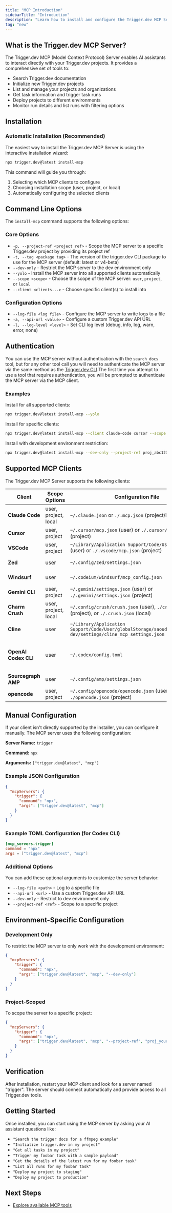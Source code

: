 ```yaml
---
title: "MCP Introduction"
sidebarTitle: "Introduction"
description: "Learn how to install and configure the Trigger.dev MCP Server"
tag: "new"
---
```


## What is the Trigger.dev MCP Server?

The Trigger.dev MCP (Model Context Protocol) Server enables AI assistants to interact directly with your Trigger.dev projects. It provides a comprehensive set of tools to:

- Search Trigger.dev documentation
- Initialize new Trigger.dev projects
- List and manage your projects and organizations
- Get task information and trigger task runs
- Deploy projects to different environments
- Monitor run details and list runs with filtering options

## Installation

### Automatic Installation (Recommended)

The easiest way to install the Trigger.dev MCP Server is using the interactive installation wizard:

```bash
npx trigger.dev@latest install-mcp
```

This command will guide you through:

1. Selecting which MCP clients to configure
2. Choosing installation scope (user, project, or local)
3. Automatically configuring the selected clients

## Command Line Options

The `install-mcp` command supports the following options:

### Core Options

- `-p, --project-ref <project ref>` - Scope the MCP server to a specific Trigger.dev project by providing its project ref
- `-t, --tag <package tag>` - The version of the trigger.dev CLI package to use for the MCP server (default: latest or v4-beta)
- `--dev-only` - Restrict the MCP server to the dev environment only
- `--yolo` - Install the MCP server into all supported clients automatically
- `--scope <scope>` - Choose the scope of the MCP server: `user`, `project`, or `local`
- `--client <clients...>` - Choose specific client(s) to install into

### Configuration Options

- `--log-file <log file>` - Configure the MCP server to write logs to a file
- `-a, --api-url <value>` - Configure a custom Trigger.dev API URL
- `-l, --log-level <level>` - Set CLI log level (debug, info, log, warn, error, none)

## Authentication

You can use the MCP server without authentication with the `search_docs` tool, but for any other tool call you will need to authenticate the MCP server via the same method as the [Trigger.dev CLI](/cli-login-commands).The first time you attempt to use a tool that requires authentication, you will be prompted to authenticate the MCP server via the MCP client.

### Examples

Install for all supported clients:

```bash
npx trigger.dev@latest install-mcp --yolo
```

Install for specific clients:

```bash
npx trigger.dev@latest install-mcp --client claude-code cursor --scope user
```

Install with development environment restriction:

```bash
npx trigger.dev@latest install-mcp --dev-only --project-ref proj_abc123
```

## Supported MCP Clients

The Trigger.dev MCP Server supports the following clients:

| Client               | Scope Options        | Configuration File                                                                                              | Documentation                                                                                                                                    |
| -------------------- | -------------------- | --------------------------------------------------------------------------------------------------------------- | ------------------------------------------------------------------------------------------------------------------------------------------------ |
| **Claude Code**      | user, project, local | `~/.claude.json` or `./.mcp.json` (project/local scope)                                                         | [Claude Code MCP Docs](https://docs.anthropic.com/en/docs/claude-code/mcp)                                                                       |
| **Cursor**           | user, project        | `~/.cursor/mcp.json` (user) or `./.cursor/mcp.json` (project)                                                   | [Cursor MCP Docs](https://docs.cursor.com/features/mcp)                                                                                          |
| **VSCode**           | user, project        | `~/Library/Application Support/Code/User/mcp.json` (user) or `./.vscode/mcp.json` (project)                     | [VSCode MCP Docs](https://code.visualstudio.com/docs/copilot/chat/mcp-servers)                                                                   |
| **Zed**              | user                 | `~/.config/zed/settings.json`                                                                                   | [Zed Context Servers Docs](https://zed.dev/docs/context-servers)                                                                                 |
| **Windsurf**         | user                 | `~/.codeium/windsurf/mcp_config.json`                                                                           | [Windsurf MCP Docs](https://docs.codeium.com/windsurf/mcp)                                                                                       |
| **Gemini CLI**       | user, project        | `~/.gemini/settings.json` (user) or `./.gemini/settings.json` (project)                                         | [Gemini CLI MCP Tutorial](https://medium.com/@joe.njenga/gemini-cli-mcp-tutorial-setup-commands-practical-use-step-by-step-example-b57f55db5f4a) |
| **Charm Crush**      | user, project, local | `~/.config/crush/crush.json` (user), `./crush.json` (project), or `./.crush.json` (local)                       | [Charm MCP Docs](https://github.com/charmbracelet/mcp)                                                                                           |
| **Cline**            | user                 | `~/Library/Application Support/Code/User/globalStorage/saoudrizwan.claude-dev/settings/cline_mcp_settings.json` | [Cline MCP Docs](https://github.com/saoudrizwan/claude-dev#mcp)                                                                                  |
| **OpenAI Codex CLI** | user                 | `~/.codex/config.toml`                                                                                          | See OpenAI Codex CLI documentation for MCP configuration                                                                                         |
| **Sourcegraph AMP**  | user                 | `~/.config/amp/settings.json`                                                                                   | [Sourcegraph AMP MCP Docs](https://docs.sourcegraph.com/amp/mcp)                                                                                 |
| **opencode**         | user, project        | `~/.config/opencode/opencode.json` (user) or `./opencode.json` (project)                                        | [opencode MCP Docs](https://opencode.ai/docs/mcp-servers/)                                                                                       |

## Manual Configuration

If your client isn't directly supported by the installer, you can configure it manually. The MCP server uses the following configuration:

**Server Name:** `trigger`

**Command:** `npx`

**Arguments:** `["trigger.dev@latest", "mcp"]`

### Example JSON Configuration

```json
{
  "mcpServers": {
    "trigger": {
      "command": "npx",
      "args": ["trigger.dev@latest", "mcp"]
    }
  }
}
```

### Example TOML Configuration (for Codex CLI)

```toml
[mcp_servers.trigger]
command = "npx"
args = ["trigger.dev@latest", "mcp"]
```

### Additional Options

You can add these optional arguments to customize the server behavior:

- `--log-file <path>` - Log to a specific file
- `--api-url <url>` - Use a custom Trigger.dev API URL
- `--dev-only` - Restrict to dev environment only
- `--project-ref <ref>` - Scope to a specific project

## Environment-Specific Configuration

### Development Only

To restrict the MCP server to only work with the development environment:

```json
{
  "mcpServers": {
    "trigger": {
      "command": "npx",
      "args": ["trigger.dev@latest", "mcp", "--dev-only"]
    }
  }
}
```

### Project-Scoped

To scope the server to a specific project:

```json
{
  "mcpServers": {
    "trigger": {
      "command": "npx",
      "args": ["trigger.dev@latest", "mcp", "--project-ref", "proj_your_project_ref"]
    }
  }
}
```

## Verification

After installation, restart your MCP client and look for a server named "trigger". The server should connect automatically and provide access to all Trigger.dev tools.

## Getting Started

Once installed, you can start using the MCP server by asking your AI assistant questions like:

- `"Search the trigger docs for a ffmpeg example"`
- `"Initialize trigger.dev in my project"`
- `"Get all tasks in my project"`
- `"Trigger my foobar task with a sample payload"`
- `"Get the details of the latest run for my foobar task"`
- `"List all runs for my foobar task"`
- `"Deploy my project to staging"`
- `"Deploy my project to production"`

## Next Steps

- [Explore available MCP tools](/mcp-tools)
